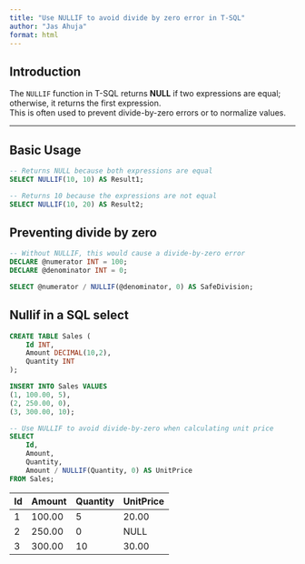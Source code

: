 ```yaml
---
title: "Use NULLIF to avoid divide by zero error in T-SQL"
author: "Jas Ahuja"
format: html
---
```


## Introduction

The `NULLIF` function in T-SQL returns **NULL** if two expressions are equal; otherwise, it returns the first expression.  
This is often used to prevent divide-by-zero errors or to normalize values.

---

## Basic Usage

```sql
-- Returns NULL because both expressions are equal
SELECT NULLIF(10, 10) AS Result1;

-- Returns 10 because the expressions are not equal
SELECT NULLIF(10, 20) AS Result2;
```

## Preventing divide by zero

```sql
-- Without NULLIF, this would cause a divide-by-zero error
DECLARE @numerator INT = 100;
DECLARE @denominator INT = 0;

SELECT @numerator / NULLIF(@denominator, 0) AS SafeDivision;
```


## Nullif in a SQL select

```sql

CREATE TABLE Sales (
    Id INT,
    Amount DECIMAL(10,2),
    Quantity INT
);

INSERT INTO Sales VALUES
(1, 100.00, 5),
(2, 250.00, 0),
(3, 300.00, 10);

-- Use NULLIF to avoid divide-by-zero when calculating unit price
SELECT 
    Id,
    Amount,
    Quantity,
    Amount / NULLIF(Quantity, 0) AS UnitPrice
FROM Sales;

```

| Id | Amount | Quantity | UnitPrice |
|----|--------|----------|-----------|
| 1  | 100.00 | 5        | 20.00     |
| 2  | 250.00 | 0        | NULL      |
| 3  | 300.00 | 10       | 30.00     |